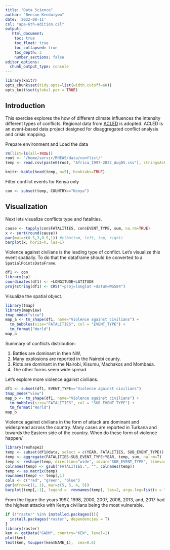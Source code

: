 ```yaml
---
title: "Data Science"
author: "Benson Kenduiywo"
date: '2022-08-11'
csl: "apa-6th-edition.csl"
output: 
   html_document:
    toc: true
    toc_float: true
    toc_collapsed: true
    toc_depth: 3
    number_sections: false
editor_options: 
  chunk_output_type: console
---
```


```r
library(knitr)
opts_chunk$set(tidy.opts=list(width.cutoff=60))
opts_knit$set(global.par = TRUE)
```

## Introduction

This exercise explores the how of different climate influences the intensity different types of conflicts. Regional data from [ACLED](https://acleddata.com/curated-data-files/#aggregated) is adopted. ACLED is an event-based data project designed for disaggregated conflict analysis and crisis mapping.


Prepare environment and Load the data

```r
rm(list=ls(all=TRUE))
root <- "/home/servir/RHEAS/data/conflict/"
temp <- read.csv(paste0(root, "Africa_1997-2022_Aug05.csv"), stringsAsFactors =  FALSE)

knitr::kable(head(temp, n=5), booktabs=TRUE) 
```

Filter conflict events for Kenya only

```r
con <- subset(temp, COUNTRY=="Kenya")
```

## Visualization

Next lets visualize conflicts type and fatalities.

```r
cause <- tapply(con$FATALITIES, con$EVENT_TYPE, sum, na.rm=TRUE)
x <- sort(round(cause))
par(mai=c(0.5,3,0.5,1)) #c(bottom, left, top, right)
barplot(x, horiz=T, las=1)
```

Violence against civilians is the leading type of conflict. Let's visualize this event spatially. To do that the dataframe should be converted to a `SpatialPointsDataFrame`.

```r
df1 <- con
library(sp)
coordinates(df1) <- ~LONGITUDE+LATITUDE
proj4string(df1) <- CRS("+proj=longlat +datum=WGS84")

```

Visualize the spatial object.

```r
library(tmap)
library(mapview)
tmap_mode("view")
map_a <- tm_shape(df1, name="Violence against civilians") +
  tm_bubbles(size="FATALITIES", col = "EVENT_TYPE") +
  tm_format("World")
map_a

```

Summary of conflicts distribution:

1) Battles are dominant in then NW, 
2) Many explosions are reported in the Nairobi county.
3) Riots are dominant in the Nairobi, Kisumu, Machakos and Mombasa.
4) The other forms seem wide spread.

Let's explore more violence against civilians.

```r
df1 <- subset(df1, EVENT_TYPE=="Violence against civilians")
tmap_mode("view")
map_b <- tm_shape(df1, name="Violence against civilians") +
  tm_bubbles(size="FATALITIES", col = "SUB_EVENT_TYPE") +
  tm_format("World")
map_b

```

Violence against civilians in the form of attack are dominant and widespread across the country. Many cases are reported in Turkana and towards the Eastern side of the country.
When do these form of violence happen/

```r
library(reshape2)
temp <- subset(df1@data, select = c(YEAR, FATALITIES, SUB_EVENT_TYPE))
temp <- aggregate(FATALITIES~SUB_EVENT_TYPE+YEAR, temp, sum, na.rm=T)
temp <- reshape(temp, direction="wide", idvar="SUB_EVENT_TYPE", timevar="YEAR")
colnames(temp) <- gsub("FATALITIES.", "", colnames(temp))
temp <- as.matrix(temp)
rownames(temp) <- temp[,1]
cola <- c("red", "green", "blue")
par(mfrow=c(1, 1), mar=c(5, 5, 4, 5))
barplot(temp[,-1], legend =  rownames(temp), las=2, args.leg=list(x = "topright", bty = "n", inset=c(-0.2, 0), cex=0.75), col=cola, ylab="Fatalities")

```

From the figure the years 1997, 1998, 2000, 2007, 2008, 2013, and, 2017 had the highest attacks with Kenya civilians being the most vulnerable. 

```r
if (!"raster" %in% installed.packages()){
  install.packages("raster", dependencies = T)
}
library(raster)
ken <- getData("GADM", country="KEN", level=1)
plot(ken)
text(ken, toupper(ken$NAME_1),  cex=0.6)
```





